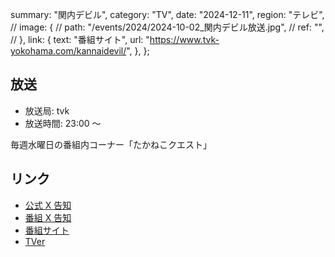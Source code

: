   summary: "関内デビル",
  category: "TV",
  date: "2024-12-11",
  region: "テレビ",
  // image: {
  //   path: "/events/2024/2024-10-02_関内デビル放送.jpg",
  //   ref: "",
  // },
  link: {
    text: "番組サイト",
    url: "https://www.tvk-yokohama.com/kannaidevil/",
  },
};

## 放送

- 放送局: tvk
- 放送時間: 23:00 〜

毎週水曜日の番組内コーナー「たかねこクエスト」

## リンク

- [公式 X 告知]()
- [番組 X 告知]()
- [番組サイト](https://www.tvk-yokohama.com/kannaidevil/)
- [TVer](https://tver.jp/series/srehapgls0)
